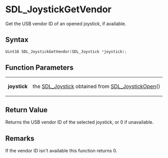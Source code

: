 = SDL_JoystickGetVendor =

Get the USB vendor ID of an opened joystick, if available.

== Syntax ==

<syntaxhighlight lang='c'>
Uint16 SDL_JoystickGetVendor(SDL_Joystick *joystick);
</syntaxhighlight>

== Function Parameters ==

{|
|'''joystick'''
|the [[SDL_Joystick]] obtained from [[SDL_JoystickOpen]]()
|}

== Return Value ==

Returns the USB vendor ID of the selected joystick, or 0 if unavailable.

== Remarks ==

If the vendor ID isn't available this function returns 0.


